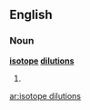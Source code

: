 ==English==

===Noun===
'''[[isotope]] [[dilutions]]'''

# {{plural of|[[isotope dilution]]}}

[[ar:isotope dilutions]]